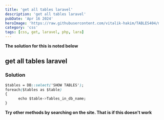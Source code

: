 ```yaml
---
title: 'get all tables laravel'
description: 'get all tables laravel'
pubDate: 'Apr 16 2024'
heroImage: 'https://raw.githubusercontent.com/vitalik-hakim/TABLES404/main/error_b/CSS.png'
category: 'css'
tags: [css, get, laravel, php, lara]
---
```


**The solution for this is noted below**

## get all tables laravel

### Solution

```css
$tables = DB::select('SHOW TABLES');
foreach($tables as $table)
{
      echo $table->Tables_in_db_name;
}
```

**Try other methods by searching on the site. That is if this doesn't work**
